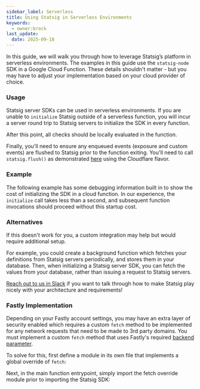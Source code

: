 ```yaml
---
sidebar_label: Serverless
title: Using Statsig in Serverless Environments
keywords:
  - owner:brock
last_update:
  date: 2025-09-18
---
```


In this guide, we will walk you through how to leverage Statsig’s platform in serverless environments.  The examples in this guide use the `statsig-node` SDK in a Google Cloud Function.
These details shouldn't matter - but you may have to adjust your implementation based on your cloud provider of choice.

### Usage

Statsig server SDKs can be used in serverless environments.  If you are unable to `initialize` Statsig outside of a serverless function, you will incur a server round trip to Statsig servers to initialize the SDK in every function.

After this point, all checks should be locally evaluated in the function.

Finally, you'll need to ensure any enqueued events (exposure and custom events) are flushed to Statsig prior to the function exiting. You'll need to call `statsig.flush()` as demonstrated [here](/server/nodejsServerSDK#flushing-events-) using the Cloudflare flavor. 

### Example

The following example has some debugging information built in to show the cost of initializing the SDK in a cloud function.  In our experience, the `initialize` call takes less than a second, and subsequent function invocations should proceed without this startup cost.


<Gist id="bc759e43fd3fbac4619e5635d8ba9353" />


### Alternatives

If this doesn't work for you, a custom integration may help but would require additional setup.

For example, you could create a background function which fetches your definitions from Statsig servers periodically, and stores them in your database.
Then, when initializing a Statsig server SDK, you can fetch the values from your database, rather than issuing a request to Statsig servers.

[Reach out to us in Slack](https://www.statsig.com/slack) if you want to talk through how to make Statsig play nicely with your architecture and requirements!

### Fastly Implementation

Depending on your Fastly account settings, you may have an extra layer of security enabled which requires a custom `fetch` method to be implemented for any network requests that need to be made to 3rd party domains. You must implement a custom `fetch` method that uses Fastly's required [backend parameter](https://js-compute-reference-docs.edgecompute.app/docs/globals/fetch).

To solve for this, first define a module in its own file that implements a global override of `fetch`:
<Gist id="b5d09f889465021f999582d1f48ef187" />

Next, in the main function entrypoint, simply import the fetch override module prior to importing the Statsig SDK:
<Gist id="f4a61c369ea03b24ffb8aecb9175bdcb" />

